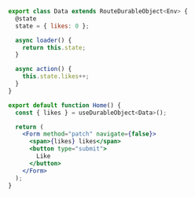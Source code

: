```jsx
export class Data extends RouteDurableObject<Env> {
  @state
  state = { likes: 0 };

  async loader() {
    return this.state;
  }

  async action() {
    this.state.likes++;
  }
}

export default function Home() {
  const { likes } = useDurableObject<Data>();

  return (
    <Form method="patch" navigate={false}>
      <span>{likes} likes</span>
      <button type="submit">
        Like
      </button>
    </Form>
  );
}
```